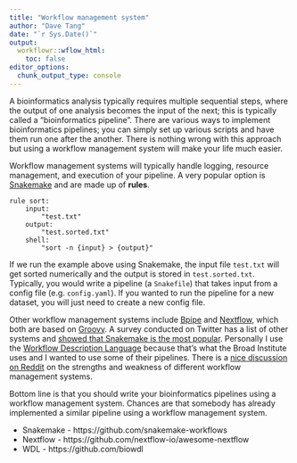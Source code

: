 ```yaml
---
title: "Workflow management system"
author: "Dave Tang"
date: "`r Sys.Date()`"
output:
  workflowr::wflow_html:
    toc: false
editor_options:
  chunk_output_type: console
---
```


A bioinformatics analysis typically requires multiple sequential steps, where the output of one analysis becomes the input of the next; this is typically called a "bioinformatics pipeline". There are various ways to implement bioinformatics pipelines; you can simply set up various scripts and have them run one after the another. There is nothing wrong with this approach but using a workflow management system will make your life much easier.

Workflow management systems will typically handle logging, resource management, and execution of your pipeline. A very popular option is [Snakemake](https://snakemake.readthedocs.io/en/stable/index.html) and are made up of **rules**.

```
rule sort:
    input:
        "test.txt"
    output:
        "test.sorted.txt"
    shell:
        "sort -n {input} > {output}"
```

If we run the example above using Snakemake, the input file `test.txt` will get sorted numerically and the output is stored in `test.sorted.txt`. Typically, you would write a pipeline (a `Snakefile`) that takes input from a config file (e.g. `config.yaml`). If you wanted to run the pipeline for a new dataset, you will just need to create a new config file.

Other workflow management systems include [Bpipe](https://github.com/ssadedin/bpipe/) and [Nextflow](https://sciwiki.fredhutch.org/compdemos/nextflow/), which both are based on [Groovy](https://www.groovy-lang.org/). A survey conducted on Twitter has a list of other systems and [showed that Snakemake is the most popular](https://docs.google.com/forms/d/e/1FAIpQLScoj8Po4P3Qrh7rbJrq2R35c3PQsNCynEeEVUAdcGyly7TT_Q/viewanalytics). Personally I use the [Workflow Description Language](https://github.com/openwdl/wdl) because that's what the Broad Institute uses and I wanted to use some of their pipelines. There is a [nice discussion on Reddit](https://www.reddit.com/r/bioinformatics/comments/a4fq4i/given_the_experience_of_others_writing/) on the strengths and weakness of different workflow management systems.

Bottom line is that you should write your bioinformatics pipelines using a workflow management system. Chances are that somebody has already implemented a similar pipeline using a workflow management system.

* Snakemake - https://github.com/snakemake-workflows
* Nextflow - https://github.com/nextflow-io/awesome-nextflow
* WDL - https://github.com/biowdl
